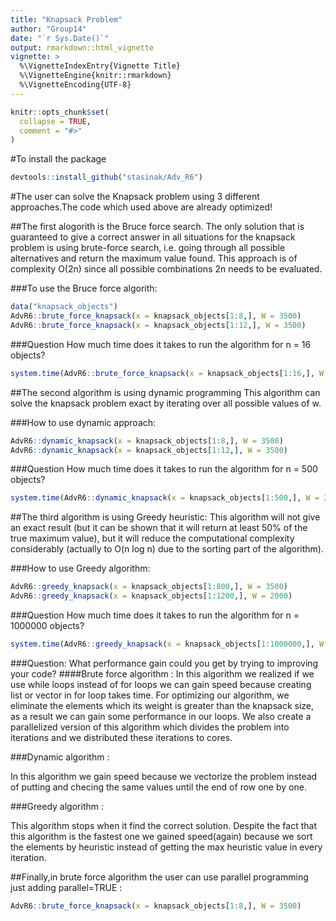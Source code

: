```yaml
---
title: "Knapsack Problem"
author: "Group14"
date: "`r Sys.Date()`"
output: rmarkdown::html_vignette
vignette: >
  %\VignetteIndexEntry{Vignette Title}
  %\VignetteEngine{knitr::rmarkdown}
  %\VignetteEncoding{UTF-8}
---
```


```r
knitr::opts_chunk$set(
  collapse = TRUE,
  comment = "#>"
)
```

#To install the package
```r
devtools::install_github("stasinak/Adv_R6")
```


#The user can solve the Knapsack problem using 3 different approaches.The code which used above are already optimized!


##The first alogorith is the Bruce force search.
The only solution that is guaranteed to give a correct answer in all situations for the knapsack problem is using brute-force search, i.e. going through all possible alternatives and return the maximum value
found. This approach is of complexity O(2n) since all possible combinations 2n needs to be evaluated.

###To use the Bruce force algorith:
```r
data("knapsack_objects")
AdvR6::brute_force_knapsack(x = knapsack_objects[1:8,], W = 3500)
AdvR6::brute_force_knapsack(x = knapsack_objects[1:12,], W = 3500)
```
###Question How much time does it takes to run the algorithm for n = 16 objects?
```r
system.time(AdvR6::brute_force_knapsack(x = knapsack_objects[1:16,], W = 3500))
```



##The second algorithm is using dynamic programming
This algorithm  can solve the knapsack problem exact by iterating
over all possible values of w.

###How to use dynamic approach:
```r
AdvR6::dynamic_knapsack(x = knapsack_objects[1:8,], W = 3500)
AdvR6::dynamic_knapsack(x = knapsack_objects[1:12,], W = 3500)
```

###Question How much time does it takes to run the algorithm for n = 500 objects?
```r
system.time(AdvR6::dynamic_knapsack(x = knapsack_objects[1:500,], W = 3500))
```

##The third algorithm is using Greedy heuristic:
This algorithm will not give an exact result (but it can be shown that it will return at least 50% of the true maximum value),
but it will reduce the computational complexity considerably (actually to O(n log n) due to the sorting
part of the algorithm).

###How to use Greedy algorithm:
```r
AdvR6::greedy_knapsack(x = knapsack_objects[1:800,], W = 3500)
AdvR6::greedy_knapsack(x = knapsack_objects[1:1200,], W = 2000)
```

###Question How much time does it takes to run the algorithm for n = 1000000 objects?

```r

system.time(AdvR6::greedy_knapsack(x = knapsack_objects[1:1000000,], W = 2000))
```


###Question: What performance gain could you get by trying to improving your code?
####Brute force algorithm :
In this algorithm we realized if we use while loops instead of for loops we can gain speed because creating list or vector in for loop takes time.
For optimizing our algorithm, we eliminate the elements which its weight is greater than the knapsack size, as a result we can gain some performance in our loops. 
We also create a parallelized version of this algorithm which divides the problem into iterations and we distributed these iterations to cores.

###Dynamic algorithm :

In this algorithm we gain speed because we vectorize the problem instead of putting and checing the same values until the end of row one by one.

###Greedy algorithm :

This algorithm stops when it find the correct solution. Despite the fact that this algorithm is the fastest one we gained speed(again) because we sort the elements by heuristic instead of getting the max heuristic value in every iteration.



##Finally,in brute force algorithm the user can use parallel programming just adding parallel=TRUE :
```r


AdvR6::brute_force_knapsack(x = knapsack_objects[1:8,], W = 3500)
```
























